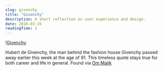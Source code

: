 ```yaml
---
slug: givenchy
title: "Givenchy"
description: A short reflection on user experience and design.
date: 2018-03-15
readingTime: 1
---
```


!<a href="/images/articles/givenchy.jpg">Givenchy</a>

Hubert de Givenchy, the man behind the fashion house Givenchy passed away earlier this week at the age of 91. This timeless quote stays true for both career and life in general. Found via <a href="https://om.co/2018/03/12/words-to-live-by-2/">Om Malik</a>
